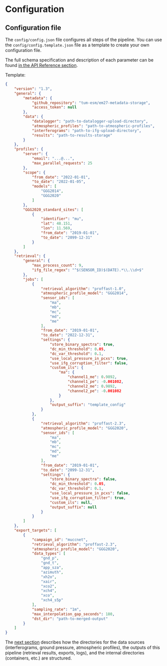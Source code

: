 
# Configuration

## Configuration file

The `config/config.json` file configures all steps of the pipeline. You can use the `config/config.template.json` file as a template to create your own configuration file.

<Callout type="info" emoji="💡">

The full schema specification and description of each parameter can be found [in the API Reference section](/api-reference/configuration).

</Callout>

Template:

```json
{
    "version": "1.3",
    "general": {
        "metadata": {
            "github_repository": "tum-esm/em27-metadata-storage",
            "access_token": null
        },
        "data": {
            "datalogger": "path-to-datalogger-upload-directory",
            "atmospheric_profiles": "path-to-atmospheric-profiles",
            "interferograms": "path-to-ifg-upload-directory",
            "results": "path-to-results-storage"
        }
    },
    "profiles": {
        "server": {
            "email": "...@...",
            "max_parallel_requests": 25
        },
        "scope": {
            "from_date": "2022-01-01",
            "to_date": "2022-01-05",
            "models": [
                "GGG2014",
                "GGG2020"
            ]
        },
        "GGG2020_standard_sites": [
            {
                "identifier": "mu",
                "lat": 48.151,
                "lon": 11.569,
                "from_date": "2019-01-01",
                "to_date": "2099-12-31"
            }
        ]
    },
    "retrieval": {
        "general": {
            "max_process_count": 9,
            "ifg_file_regex": "^$(SENSOR_ID)$(DATE).*\\.\\d+$"
        },
        "jobs": [
            {
                "retrieval_algorithm": "proffast-1.0",
                "atmospheric_profile_model": "GGG2014",
                "sensor_ids": [
                    "ma",
                    "mb",
                    "mc",
                    "md",
                    "me"
                ],
                "from_date": "2019-01-01",
                "to_date": "2022-12-31",
                "settings": {
                    "store_binary_spectra": true,
                    "dc_min_threshold": 0.05,
                    "dc_var_threshold": 0.1,
                    "use_local_pressure_in_pcxs": true,
                    "use_ifg_corruption_filter": false,
                    "custom_ils": {
                        "ma": {
                            "channel1_me": 0.9892,
                            "channel1_pe": -0.001082,
                            "channel2_me": 0.9892,
                            "channel2_pe": -0.001082
                        }
                    },
                    "output_suffix": "template_config"
                }
            },
            {
                "retrieval_algorithm": "proffast-2.3",
                "atmospheric_profile_model": "GGG2020",
                "sensor_ids": [
                    "ma",
                    "mb",
                    "mc",
                    "md",
                    "me"
                ],
                "from_date": "2019-01-01",
                "to_date": "2099-12-31",
                "settings": {
                    "store_binary_spectra": false,
                    "dc_min_threshold": 0.05,
                    "dc_var_threshold": 0.1,
                    "use_local_pressure_in_pcxs": false,
                    "use_ifg_corruption_filter": true,
                    "custom_ils": null,
                    "output_suffix": null
                }
            }
        ]
    },
    "export_targets": [
        {
            "campaign_id": "muccnet",
            "retrieval_algorithm": "proffast-2.3",
            "atmospheric_profile_model": "GGG2020",
            "data_types": [
                "gnd_p",
                "gnd_t",
                "app_sza",
                "azimuth",
                "xh2o",
                "xair",
                "xco2",
                "xch4",
                "xco",
                "xch4_s5p"
            ],
            "sampling_rate": "1m",
            "max_interpolation_gap_seconds": 180,
            "dst_dir": "path-to-merged-output"
        }
    ]
}
```

The [next section](/guides/directories) describes how the directories for the data sources (interferograms, ground pressure, atmospheric profiles), the outputs of this pipeline (retrieval results, exports, logs), and the internal directories (containers, etc.) are structured.
